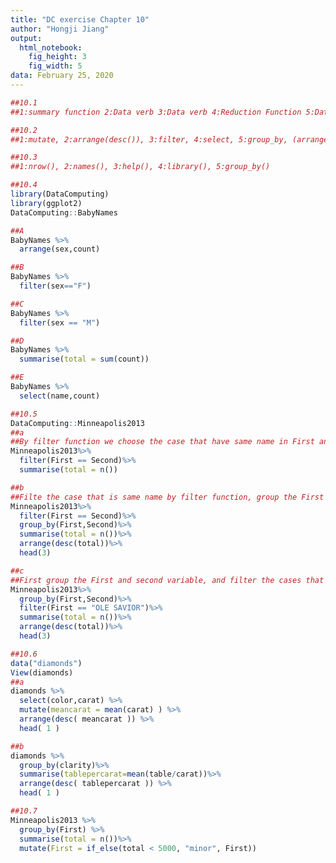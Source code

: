 ```yaml
---
title: "DC exercise Chapter 10"
author: "Hongji Jiang"
output:
  html_notebook:
    fig_height: 3
    fig_width: 5
data: February 25, 2020
---
```

```r
##10.1
##1:summary function 2:Data verb 3:Data verb 4:Reduction Function 5:Data verb 6:summary function 7:Data verb 8:summary function
```

```r
##10.2
##1:mutate, 2:arrange(desc()), 3:filter, 4:select, 5:group_by, (arrange)
```

```r
##10.3
##1:nrow(), 2:names(), 3:help(), 4:library(), 5:group_by()
```

```r
##10.4
library(DataComputing)
library(ggplot2)
DataComputing::BabyNames
```
```r
##A
BabyNames %>%
  arrange(sex,count)
```
```r
##B
BabyNames %>%
  filter(sex=="F")
```
```r
##C
BabyNames %>%
  filter(sex == "M")
```
```r
##D
BabyNames %>%
  summarise(total = sum(count))
```
```r
##E
BabyNames %>%
  select(name,count)
```

```r
##10.5
DataComputing::Minneapolis2013
##a
##By filter function we choose the case that have same name in First and Second and summarise them to calculate the number.
Minneapolis2013%>%
  filter(First == Second)%>%
  summarise(total = n())
```
```r
##b
##Filte the case that is same name by filter function, group the First and Second variable, and calculate the total number. Arranging the number in descending order.
Minneapolis2013%>%
  filter(First == Second)%>%
  group_by(First,Second)%>%
  summarise(total = n())%>%
  arrange(desc(total))%>%
  head(3)
```
```r
##c
##First group the First and second variable, and filter the cases that is ILE SAVIOR in first. Then summarise the total number and arrange them in descending order and head shows that top 3.
Minneapolis2013%>%
  group_by(First,Second)%>%
  filter(First == "OLE SAVIOR")%>%
  summarise(total = n())%>%
  arrange(desc(total))%>%
  head(3)
```

```r
##10.6
data("diamonds")
View(diamonds)
##a
diamonds %>% 
  select(color,carat) %>% 
  mutate(meancarat = mean(carat) ) %>% 
  arrange(desc( meancarat )) %>% 
  head( 1 )
```
```r
##b
diamonds %>%  
  group_by(clarity)%>%
  summarise(tablepercarat=mean(table/carat))%>%
  arrange(desc( tablepercarat )) %>%
  head( 1 )
```

```r
##10.7
Minneapolis2013 %>%
  group_by(First) %>%
  summarise(total = n())%>%
  mutate(First = if_else(total < 5000, "minor", First))

```



